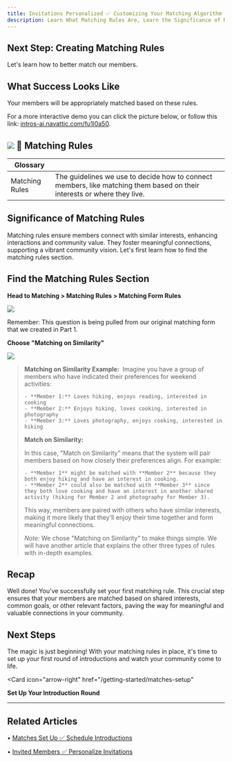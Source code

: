 ```yaml
---
title: Invitations Personalized ✅ Customizing Your Matching Algorithm
description: Learn What Matching Rules Are, Learn the Significance of Matching Rules, Find the Matching Rules Section, & Set Your First Matching Rule.
---
```

Next Step: Creating Matching Rules
----------------------------------

Let's learn how to better match our members.

What Success Looks Like
-----------------------

Your members will be appropriately matched based on these rules.

For a more interactive demo you can click the picture below, or follow this link: [intros-ai.navattic.com/fu1l0a50](https://intros-ai.navattic.com/fu1l0a50).

![](/images/personalized1.png)
**🧬 Matching Rules**
---------------------

| Glossary       |                                                                                                                         |
|----------------|-------------------------------------------------------------------------------------------------------------------------|
| Matching Rules | The guidelines we use to decide how to connect members, like matching them based on their interests or where they live. |

Significance of Matching Rules
------------------------------

Matching rules ensure members connect with similar interests, enhancing interactions and community value. They foster meaningful connections, supporting a vibrant community vision. Let's first learn how to find the matching rules section.

Find the Matching Rules Section
-------------------------------

**Head to Matching > Matching Rules > Matching Form Rules**

![](/images/personalized2.png)

<Note>
    Remember: This question is being pulled from our original matching form that we created in Part 1.
</Note>

**Choose "Matching on Similarity"**

![](/images/personalized3.png)

> **Matching on Similarity Example:**
> ​
> Imagine you have a group of members who have indicated their preferences for weekend activities:
> 
>     - **Member 1:** Loves hiking, enjoys reading, interested in cooking
>     - **Member 2:** Enjoys hiking, loves cooking, interested in photography
>     - **Member 3:** Loves photography, enjoys cooking, interested in hiking
> 
> **Match on Similarity:**
> 
> In this case, "Match on Similarity" means that the system will pair members based on how closely their preferences align. For example:
> 
>     - **Member 1** might be matched with **Member 2** because they both enjoy hiking and have an interest in cooking.
>     - **Member 2** could also be matched with **Member 3** since they both love cooking and have an interest in another shared activity (hiking for Member 2 and photography for Member 3).
> 
> This way, members are paired with others who have similar interests, making it more likely that they'll enjoy their time together and form meaningful connections.
> ​
>
> *Note:* We chose "Matching on Similarity" to make things simple. We will have another article that explains the other three types of rules with in-depth examples. 
> 


**Recap**
---------

Well done! You've successfully set your first matching rule. This crucial step ensures that your members are matched based on shared interests, common goals, or other relevant factors, paving the way for meaningful and valuable connections in your community.

**Next Steps**
--------------

The magic is just beginning! With your matching rules in place, it's time to set up your first round of introductions and watch your community come to life.

<Card
    icon="arrow-right"
    href="/getting-started/matches-setup"
>
 **Set Up Your Introduction Round**
</Card>
* * *

## Related Articles

• [Matches Set Up ✅ Schedule Introductions](/getting-started/matches-setup)

• [Invited Members ✅ Personalize Invitations](/getting-started/invited-members)